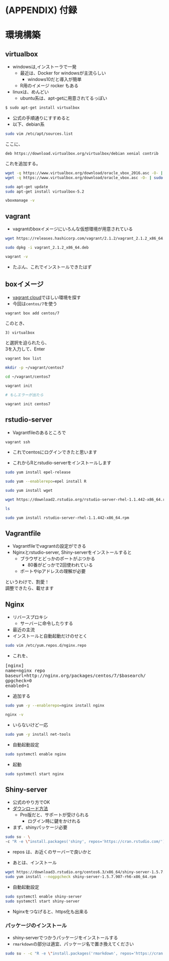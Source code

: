 # (APPENDIX) 付録 {-}

# 環境構築

## virtualbox

* windowsは,インストーラで一発
    * 最近は、Docker for windowsが主流らしい
        * windows10だと導入が簡単
    * R用のイメージ rocker もある
* linuxは、めんどい
    * ubuntu系は、apt-getに用意されてるっぽい

```bash
$ sudo apt-get install virtualbox
```


* 公式の手順通りにすすめると
* 以下、debian系

```bash
sudo vim /etc/apt/sources.list
```

ここに、

    deb https://download.virtualbox.org/virtualbox/debian xenial contrib

これを追加する。


```bash
wget -q https://www.virtualbox.org/download/oracle_vbox_2016.asc -O- | sudo apt-key add -
wget -q https://www.virtualbox.org/download/oracle_vbox.asc -O- | sudo apt-key add -

sudo apt-get update
sudo apt-get install virtualbox-5.2

vboxmanage -v
```

## vagrant

* vagrantのboxイメージにいろんな仮想環境が用意されている

```bash
wget https://releases.hashicorp.com/vagrant/2.1.2/vagrant_2.1.2_x86_64.deb

sudo dpkg -i vagrant_2.1.2_x86_64.deb

vagrant -v
```

* たぶん、これでインストールできたはず

## boxイメージ

* [vagrant cloud](https://app.vagrantup.com/boxes/search)でほしい環境を探す
* 今回は`centos/7`を使う

```bash
vagrant box add centos/7
```

このとき、

    3) virtualbox

と選択を迫られたら、  
3を入力して、Enter


```bash
vagrant box list
```

```bash
mkdir -p ~/vagrant/centos7

cd ~/vagrant/centos7

vagrant init

# もしエラーが出たら

vagrant init centos7
```

## rstudio-server

* Vagrantfileのあるところで

```bash
vagrant ssh
```

* これでcentosにログインできたと思います


* これからRとrstudio-serverをインストールします

```bash
sudo yum install epel-release

sudo yum --enablerepo=epel install R

sudo yum install wget

wget https://download2.rstudio.org/rstudio-server-rhel-1.1.442-x86_64.rpm

ls

sudo yum install rstudio-server-rhel-1.1.442-x86_64.rpm
```

## Vagrantfile

* Vagrantfileでvagrantの設定ができる
* Nginxとrstudio-server, Shiny-serverをインストールすると
    * ブラウザとどっかのポートがぶつかる
        * 80番がどっかで2回使われている
    * ポートやipアドレスの理解が必要

というわけで、割愛！  
調整できたら、載せます


## Nginx

* リバースプロキシ
    * サーバーに命令したりする
* 最近の主流
* インストールと自動起動だけのせとく


```bash
sudo vim /etc/yum.repos.d/nginx.repo
```

* これを、

<pre>
[nginx]
name=nginx repo
baseurl=http://nginx.org/packages/centos/7/$basearch/
gpgcheck=0
enabled=1
</pre>

* 追加する


```bash
sudo yum -y --enablerepo=nginx install nginx

nginx -v
```

* いらないけど一応

```bash
sudo yum -y install net-tools
```

* 自動起動設定

```bash
sudo systemctl enable nginx
```

* 起動

```bash
sudo systemctl start nginx
```



## Shiny-server

* 公式のやり方でOK
* [ダウンロード方法](https://www.rstudio.com/products/shiny/download-server/)
    * Pro版だと、サポートが受けられる
        * ログイン時に鍵をかけれる


* まず、shinyパッケージ必要

```bash
sudo su - \
-c "R -e \"install.packages('shiny', repos='https://cran.rstudio.com/')\""
```

* repos は、お近くのサーバーで良いかと


* あとは、インストール

```bash
wget https://download3.rstudio.org/centos6.3/x86_64/shiny-server-1.5.7.907-rh6-x86_64.rpm
sudo yum install --nogpgcheck shiny-server-1.5.7.907-rh6-x86_64.rpm
```

* 自動起動設定

```bash
sudo systemctl enable shiny-server
sudo systemctl start shiny-server
```

* Nginxをつなげると、https化も出来る

### パッケージのインストール {#shiny_packages}

* shiny-serverでつかうパッケージをインストールする
* `rmarkdown`の部分は適宜、パッケージ名で置き換えてください


```bash
sudo su - -c "R -e \"install.packages('rmarkdown', repos='https://cran.rstudio.com/')\""
```

